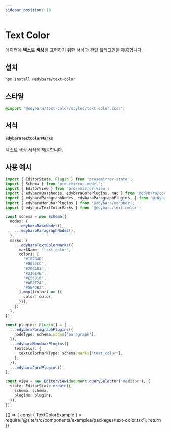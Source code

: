 ```yaml
---
sidebar_position: 19
---
```


# Text Color

에디터에 **텍스트 색상**을 표현하기 위한 서식과 관련 플러그인을 제공합니다.

## 설치

```bash
npm install @edybara/text-color
```

## 스타일

```css title="src/index.scss"
@import "@edybara/text-color/styles/text-color.scss";
```

## 서식

#### `edybaraTextColorMarks`

텍스트 색상 서식을 제공합니다.

## 사용 예시

```typescript title="src/index.ts"
import { EditorState, Plugin } from 'prosemirror-state';
import { Schema } from 'prosemirror-model';
import { EditorView } from 'prosemirror-view';
import { edybaraBaseNodes, edybaraCorePlugins, mac } from '@edybara/core';
import { edybaraParagraphNodes, edybaraParagraphPlugins, } from '@edybara/paragraph';
import { edybaraMenubarPlugins } from '@edybara/menubar';
import { edybaraTextColorMarks } from '@edybara/text-color';

const schema = new Schema({
  nodes: {
    ...edybaraBaseNodes(),
    ...edybaraParagraphNodes(),
  },
  marks: {
    ...edybaraTextColorMarks({
      markName: 'text_color',
      colors: [
        '#182B4D',
        '#0055CC',
        '#206A83',
        '#216E4E',
        '#E56910',
        '#AE2E24',
        '#5E4DB2',
      ].map((color) => ({
        color: color,
      })),
    }),
  },
});

const plugins: Plugin[] = [
  ...edybaraParagraphPlugins({
    nodeType: schema.nodes['paragraph'],
  }),
  ...edybaraMenubarPlugins({
    textColor: {
      textColorMarkType: schema.marks['text_color'],
    },
  }),
  ...edybaraCorePlugins(),
];

const view = new EditorView(document.querySelector('#editor'), {
  state: EditorState.create({
    schema: schema,
    plugins: plugins,
  }),
});
```

<BrowserOnly>
  {() => {
    const { TextColorExample } = require('@site/src/components/examples/packages/text-color.tsx');
    return <TextColorExample />
  }}
</BrowserOnly>

